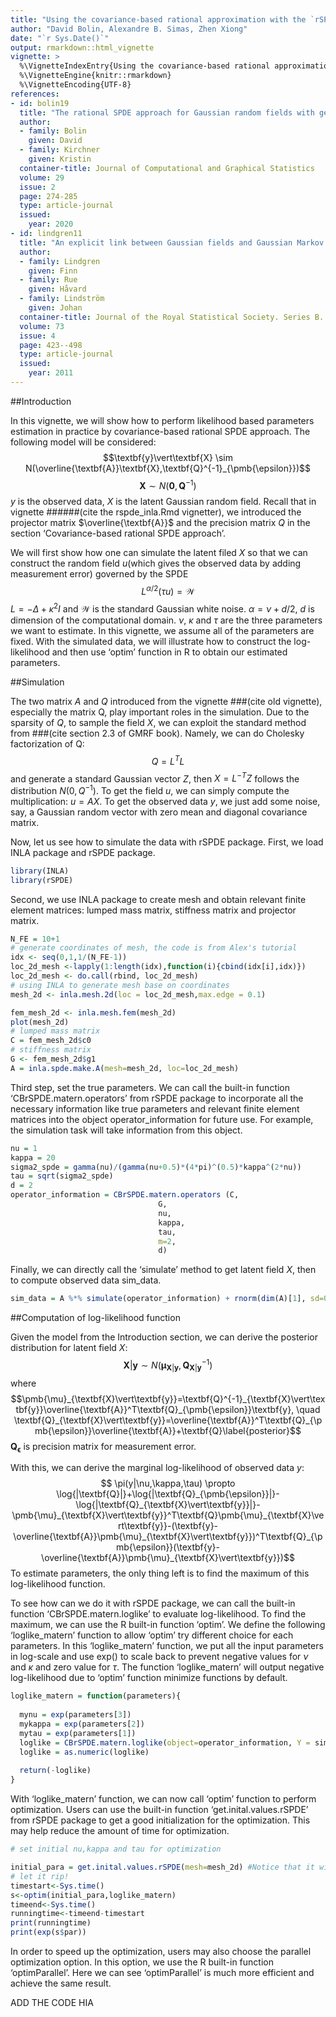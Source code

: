 ```yaml
---
title: "Using the covariance-based rational approximation with the `rSPDE` package"
author: "David Bolin, Alexandre B. Simas, Zhen Xiong"
date: "`r Sys.Date()`"
output: rmarkdown::html_vignette
vignette: >
  %\VignetteIndexEntry{Using the covariance-based rational approximation with the `rSPDE` package}
  %\VignetteEngine{knitr::rmarkdown}
  %\VignetteEncoding{UTF-8}
references:
- id: bolin19
  title: "The rational SPDE approach for Gaussian random fields with general smoothness"
  author:
  - family: Bolin
    given: David
  - family: Kirchner
    given: Kristin
  container-title: Journal of Computational and Graphical Statistics
  volume: 29
  issue: 2
  page: 274-285
  type: article-journal
  issued:
    year: 2020
- id: lindgren11
  title: "An explicit link between Gaussian fields and Gaussian Markov random fields: the stochastic partial differential equation approach"
  author:
  - family: Lindgren
    given: Finn
  - family: Rue
    given: Håvard
  - family: Lindström
    given: Johan
  container-title: Journal of the Royal Statistical Society. Series B. Statistical Methodology
  volume: 73
  issue: 4
  page: 423--498
  type: article-journal
  issued:
    year: 2011
---
```

##Introduction 

In this vignette, we will show how to perform likelihood based parameters estimation in practice by covariance-based rational SPDE approach. The following model will be considered:
$$\textbf{y}\vert\textbf{X} \sim N(\overline{\textbf{A}}\textbf{X},\textbf{Q}^{-1}_{\pmb{\epsilon}})$$
$$\textbf{X} \sim N(\textbf{0},\textbf{Q}^{-1})$$
$y$ is the observed data, $X$ is the latent Gaussian random field. Recall that in vignette ######(cite the rspde_inla.Rmd vignetter), we introduced the projector matrix $\overline{\textbf{A}}$ and the precision matrix $Q$ in the section 'Covariance-based rational SPDE approach'.


We will first show how one can simulate the latent filed $X$ so that we can construct the random field $u$(which gives the observed data by adding measurement error) governed by the SPDE $$L^{\alpha/2}(\tau u) = \mathcal{W}$$
$L  = -\Delta +\kappa^2 I$ and $\mathcal{W}$ is the standard Gaussian white noise. $\alpha = \nu + d/2$, $d$ is dimension of the computational domain. $\nu$, $\kappa$ and $\tau$ are the three parameters we want to estimate. In this vignette, we assume all of the parameters are fixed. With the simulated data, we will illustrate how to construct the log-likelihood and then use 'optim' function in R to obtain our estimated parameters.

##Simulation

The two matrix $A$ and $Q$ introduced from the vignette ###(cite old vignette), especially the matrix Q, play important roles in the simulation. Due to the sparsity of $Q$, to sample the field $X$, we can exploit the standard method from ###(cite section 2.3 of GMRF book). Namely, we can do Cholesky factorization of Q:
$$ Q = L^TL$$
and generate a standard Gaussian vector $Z$, then $X = L^{-T}Z$ follows the distribution $N(0,Q^{-1})$. To get the field $u$, we can simply compute the multiplication: $u = AX$. To get the observed data $y$, we just add some noise, say, a Gaussian random vector with zero mean and diagonal covariance matrix.

Now, let us see how to simulate the data with rSPDE package. First, we load INLA package and rSPDE package.
```r
library(INLA)
library(rSPDE)
```

Second, we use INLA package to create mesh and obtain relevant finite element matrices: lumped mass matrix, stiffness matrix and projector matrix.
```r
N_FE = 10+1
# generate coordinates of mesh, the code is from Alex's tutorial
idx <- seq(0,1,1/(N_FE-1))
loc_2d_mesh <-lapply(1:length(idx),function(i){cbind(idx[i],idx)})
loc_2d_mesh <- do.call(rbind, loc_2d_mesh)
# using INLA to generate mesh base on coordinates
mesh_2d <- inla.mesh.2d(loc = loc_2d_mesh,max.edge = 0.1)

```


```r
fem_mesh_2d <- inla.mesh.fem(mesh_2d)
plot(mesh_2d)
# lumped mass matrix
C = fem_mesh_2d$c0
# stiffness matrix
G <- fem_mesh_2d$g1
A = inla.spde.make.A(mesh=mesh_2d, loc=loc_2d_mesh) 
```

Third step, set the true parameters. We can call the built-in function 'CBrSPDE.matern.operators' from rSPDE package to incorporate all the necessary information like true parameters and relevant finite element matrices into the object operator_information for future use. For example, the simulation task will take information from this object.
```r
nu = 1
kappa = 20
sigma2_spde = gamma(nu)/(gamma(nu+0.5)*(4*pi)^(0.5)*kappa^(2*nu))
tau = sqrt(sigma2_spde)
d = 2
operator_information = CBrSPDE.matern.operators (C,
                                 G,
                                 nu,
                                 kappa,
                                 tau,
                                 m=2,
                                 d)
```

Finally, we can directly call the 'simulate' method to get latent field $X$, then to compute observed data sim_data.
```r
sim_data = A %*% simulate(operator_information) + rnorm(dim(A)[1], sd=0.1)
```

##Computation of log-likelihood function

Given the model from the Introduction section, we can derive the posterior distribution for latent field $X$:$$\textbf{X}\vert\textbf{y} \sim N(\pmb{\mu}_{\textbf{X}\vert\textbf{y}},\textbf{Q}^{-1}_{\textbf{X}\vert\textbf{y}})$$
where $$\pmb{\mu}_{\textbf{X}\vert\textbf{y}}=\textbf{Q}^{-1}_{\textbf{X}\vert\textbf{y}}\overline{\textbf{A}}^T\textbf{Q}_{\pmb{\epsilon}}\textbf{y},
\quad
\textbf{Q}_{\textbf{X}\vert\textbf{y}}=\overline{\textbf{A}}^T\textbf{Q}_{\pmb{\epsilon}}\overline{\textbf{A}}+\textbf{Q}\label{posterior}$$
$\textbf{Q}_{\pmb{\epsilon}}$ is precision matrix for measurement error.

With this, we can derive the marginal log-likelihood of observed data $y$:
$$ \pi(y|\nu,\kappa,\tau) \propto  \log{|\textbf{Q}|}+\log{|\textbf{Q}_{\pmb{\epsilon}}|}-\log{|\textbf{Q}_{\textbf{X}\vert\textbf{y}}|}-\pmb{\mu}_{\textbf{X}\vert\textbf{y}}^T\textbf{Q}\pmb{\mu}_{\textbf{X}\vert\textbf{y}}-(\textbf{y}-\overline{\textbf{A}}\pmb{\mu}_{\textbf{X}\vert\textbf{y}})^T\textbf{Q}_{\pmb{\epsilon}}(\textbf{y}-\overline{\textbf{A}}\pmb{\mu}_{\textbf{X}\vert\textbf{y}})$$
To estimate parameters, the only thing left is to find the maximum of this log-likelihood function.

To see how can we do it with rSPDE package, we can call the built-in function 'CBrSPDE.matern.loglike' to evaluate log-likelihood. To find the maximum, we can use the R built-in function 'optim'. We define the following 'loglike_matern' function to allow 'optim' try different choice for each parameters. In this 'loglike_matern' function, we put all the input parameters in log-scale and use exp() to scale back to prevent negative values for $\nu$ and $\kappa$ and zero value for $\tau$. The function 'loglike_matern' will output negative log-likelihood due to 'optim' function minimize functions by default.
```r
loglike_matern = function(parameters){
  
  mynu = exp(parameters[3])
  mykappa = exp(parameters[2])
  mytau = exp(parameters[1])
  loglike = CBrSPDE.matern.loglike(object=operator_information, Y = sim_data, A=A, sigma.e=0.1,user_nu = mynu, user_kappa = mykappa, user_tau = mytau)
  loglike = as.numeric(loglike)
  
  return(-loglike)
}
```

With 'loglike_matern' function, we can now call 'optim' function to perform optimization. Users can use the built-in function 'get.inital.values.rSPDE' from rSPDE package to get a good initialization for the optimization. This may help reduce the amount of time for optimization.
```r
# set initial nu,kappa and tau for optimization

initial_para = get.inital.values.rSPDE(mesh=mesh_2d) #Notice that it will return in log scale.
# let it rip!
timestart<-Sys.time()
s<-optim(initial_para,loglike_matern)
timeend<-Sys.time()
runningtime<-timeend-timestart
print(runningtime)
print(exp(s$par))
```


In order to speed up the optimization, users may also choose the parallel optimization option. In this option, we use the R built-in function 'optimParallel'. Here we can see 'optimParallel' is much more efficient and achieve the same result.

ADD THE CODE HIA

